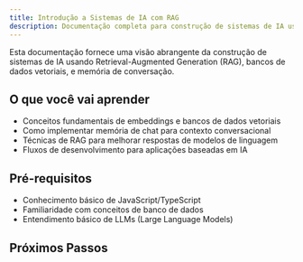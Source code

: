 ```yaml
---
title: Introdução a Sistemas de IA com RAG
description: Documentação completa para construção de sistemas de IA usando Retrieval-Augmented Generation, bancos de dados vetoriais e memória conversacional.
---
```


Esta documentação fornece uma visão abrangente da construção de sistemas de IA usando Retrieval-Augmented Generation (RAG), bancos de dados vetoriais, e memória de conversação.

## O que você vai aprender

- Conceitos fundamentais de embeddings e bancos de dados vetoriais
- Como implementar memória de chat para contexto conversacional
- Técnicas de RAG para melhorar respostas de modelos de linguagem
- Fluxos de desenvolvimento para aplicações baseadas em IA

## Pré-requisitos

- Conhecimento básico de JavaScript/TypeScript
- Familiaridade com conceitos de banco de dados
- Entendimento básico de LLMs (Large Language Models)

## Próximos Passos

<Cards>
  <Card title="Conceitos Fundamentais" href="/docs/concepts" />
  <Card title="Guias Práticos" href="/docs/guides" />
  <Card title="Providers" href="/docs/providers" />
  <Card title="Tutoriais" href="/docs/tutorials" />
</Cards>

